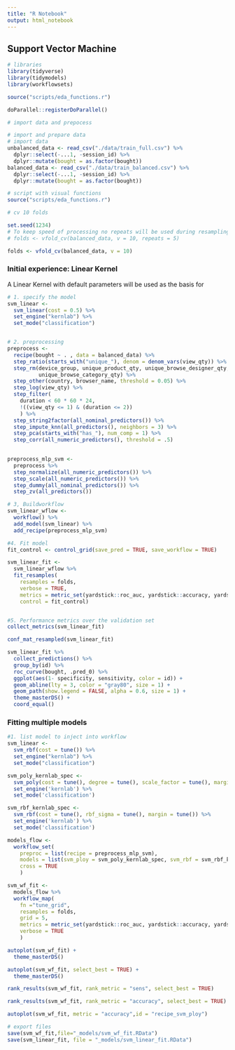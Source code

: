 ```yaml
---
title: "R Notebook"
output: html_notebook
---
```


## Support Vector Machine

```r
# libraries
library(tidyverse)
library(tidymodels)
library(workflowsets)

source("scripts/eda_functions.r")

doParallel::registerDoParallel()

```

```r
# import data and prepocess

# import and prepare data
# import data
unbalanced_data <- read_csv("./data/train_full.csv") %>% 
  dplyr::select(-...1, -session_id) %>% 
  dplyr::mutate(bought = as.factor(bought))
balanced_data <- read_csv("./data/train_balanced.csv") %>% 
  dplyr::select(-...1, -session_id) %>% 
  dplyr::mutate(bought = as.factor(bought))

# script with visual functions
source("scripts/eda_functions.r")


```

```r

# cv 10 folds

set.seed(1234)
# To keep speed of processing no repeats will be used during resampling
# folds <- vfold_cv(balanced_data, v = 10, repeats = 5)

folds <- vfold_cv(balanced_data, v = 10)

```

### Initial experience: Linear Kernel

A Linear Kernel with default parameters will be used as the basis for

```r
# 1. specify the model
svm_linear <-
  svm_linear(cost = 0.5) %>% 
  set_engine("kernlab") %>% 
  set_mode("classification")


# 2. preprocessing 
preprocess <- 
  recipe(bought ~ . , data = balanced_data) %>%
  step_ratio(starts_with("unique_"), denom = denom_vars(view_qty)) %>% 
  step_rm(device_group, unique_product_qty, unique_browse_designer_qty, 
          unique_browse_category_qty) %>% 
  step_other(country, browser_name, threshold = 0.05) %>% 
  step_log(view_qty) %>%
  step_filter(
    duration < 60 * 60 * 24,
    !((view_qty <= 1) & (duration <= 2))
    ) %>%
  step_string2factor(all_nominal_predictors()) %>% 
  step_impute_knn(all_predictors(), neighbors = 3) %>%
  step_pca(starts_with("has_"), num_comp = 1) %>% 
  step_corr(all_numeric_predictors(), threshold = .5) 
  

preprocess_mlp_svm <- 
  preprocess %>% 
  step_normalize(all_numeric_predictors()) %>% 
  step_scale(all_numeric_predictors()) %>% 
  step_dummy(all_nominal_predictors()) %>% 
  step_zv(all_predictors()) 

# 3, Buildworkflow
svm_linear_wflow <- 
  workflow() %>% 
  add_model(svm_linear) %>% 
  add_recipe(preprocess_mlp_svm)

#4. Fit model
fit_control <- control_grid(save_pred = TRUE, save_workflow = TRUE)

svm_linear_fit <- 
  svm_linear_wflow %>% 
  fit_resamples(
    resamples = folds, 
    verbose = TRUE, 
    metrics = metric_set(yardstick::roc_auc, yardstick::accuracy, yardstick::sens,yardstick::specificity),
    control = fit_control)


#5. Performance metrics over the validation set
collect_metrics(svm_linear_fit)

```

```r

conf_mat_resampled(svm_linear_fit)

```

```r

svm_linear_fit %>% 
  collect_predictions() %>% 
  group_by(id) %>% 
  roc_curve(bought, .pred_0) %>% 
  ggplot(aes(1- specificity, sensitivity, color = id)) +
  geom_abline(lty = 3, color = "gray80", size = 1) +
  geom_path(show.legend = FALSE, alpha = 0.6, size = 1) +
  theme_masterDS() +
  coord_equal()

```



### Fitting multiple models

```r

#1. list model to inject into workflow
svm_linear <-
  svm_rbf(cost = tune()) %>% 
  set_engine("kernlab") %>% 
  set_mode("classification")

svm_poly_kernlab_spec <-
  svm_poly(cost = tune(), degree = tune(), scale_factor = tune(), margin = tune()) %>%
  set_engine('kernlab') %>%
  set_mode('classification')

svm_rbf_kernlab_spec <-
  svm_rbf(cost = tune(), rbf_sigma = tune(), margin = tune()) %>%
  set_engine('kernlab') %>%
  set_mode('classification')

models_flow <- 
  workflow_set(
    preproc = list(recipe = preprocess_mlp_svm),
    models = list(svm_ploy = svm_poly_kernlab_spec, svm_rbf = svm_rbf_kernlab_spec, linear = svm_linear),
    cross = TRUE 
    )

```

```r

svm_wf_fit <- 
  models_flow %>%
  workflow_map(
    fn ="tune_grid",
    resamples = folds,
    grid = 5,
    metrics = metric_set(yardstick::roc_auc, yardstick::accuracy, yardstick::sens, yardstick::spec),
    verbose = TRUE
    ) 

```

```r

autoplot(svm_wf_fit) +
  theme_masterDS()

```

```r
autoplot(svm_wf_fit, select_best = TRUE) +
  theme_masterDS()
```

```r
rank_results(svm_wf_fit, rank_metric = "sens", select_best = TRUE) 

```

```r

rank_results(svm_wf_fit, rank_metric = "accuracy", select_best = TRUE) 

```

```r

autoplot(svm_wf_fit, metric = "accuracy",id = "recipe_svm_ploy")

```


```r
# export files
save(svm_wf_fit,file="_models/svm_wf_fit.RData")
save(svm_linear_fit, file = "_models/svm_linear_fit.RData")
```

